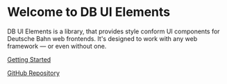 
<Meta
  title="Intro/Welcome"
/>

# Welcome to DB UI Elements

DB UI Elements is a library, that provides style conform UI components for Deutsche Bahn web
frontends. It's designed to work with any web framework — or even without one.

[<db-button variant="primary">Getting Started</db-button>](/story/intro-getting-started--page)

[<db-button variant="secondary">GitHub Repository</db-button>](https://github.com/db-ui/elements)
